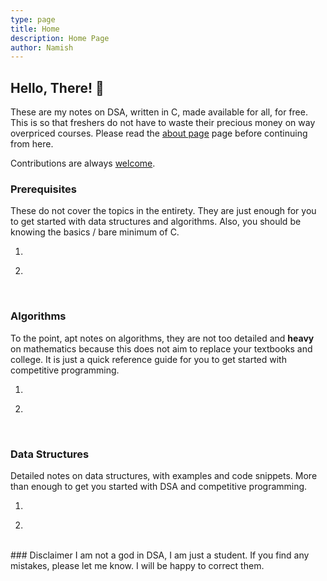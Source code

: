 ```yaml
---
type: page
title: Home
description: Home Page
author: Namish
---
```


## Hello, There! 👋

These are my notes on DSA, written in C, made available for all, for free. This is so that freshers do not have to waste their precious money on way overpriced courses. Please read the [about page](/about) page before continuing from here.

Contributions are always [welcome](https://github.com/namishh/notes).

### Prerequisites

These do not cover the topics in the entirety. They are just enough for you to get started with data structures and algorithms. Also, you should be knowing the basics / bare minimum of C.
<br/>

1. <Entry text="Basic Essentials Of Pointers" link="/pre/pointers" level="4" />

<div className="seperator"></div>

2. <Entry text="Memory Management For Dummies" link="/pre/memory" level="3" />

<br/>

### Algorithms

To the point, apt notes on algorithms, they are not too detailed and **heavy** on mathematics because this does not aim to replace your textbooks and college. It is just a quick reference guide for you to get started with competitive programming.
<br/>

1. <Entry text="Time and Space Complexity" link="/algo/complexity" level="2" />

<div className="seperator"></div>

2. <Entry text="Recursion: Recursion" link="/algo/recursion" level="1" />

<br/>

### Data Structures

Detailed notes on data structures, with examples and code snippets. More than enough to get you started with DSA and competitive programming.
<br/>

1. <Entry text="Stacks (wip)" link="/struct/stacks" level="1"/>

<div className="seperator"></div>

2. <Entry text="Intro to Trees & Binary Trees (wip)" link="/struct/binary-tree" level="1"/>

<br/>
### Disclaimer
I am not a god in DSA, I am just a student. If you find any mistakes, please let me know. I will be happy to correct them.

